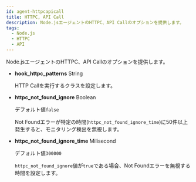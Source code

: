 ```yaml
---
id: agent-httpcapicall
title: HTTPC, API Call
description: Node.jsエージェントのHTTPC、API Callのオプションを提供します。
tags:
  - Node.js
  - HTTPC
  - API
---
```


Node.jsエージェントのHTTPC、API Callのオプションを提供します。

- **hook_httpc_patterns** <span class='type'>String</span>

  HTTP Callを実行するクラスを設定します。

- **httpc_not_found_ignore** <span class='type'>Boolean</span>

  デフォルト値`false`

  Not Foundエラーが特定の時間(`httpc_not_found_ignore_time`)に50件以上発生すると、モニタリング検出を無視します。

- **httpc_not_found_ignore_time** <span class='type'>Milisecond</span>

  デフォルト値`300000`

  `httpc_not_found_ignore`値が`true`である場合、Not Foundエラーを無視する時間を設定します。
